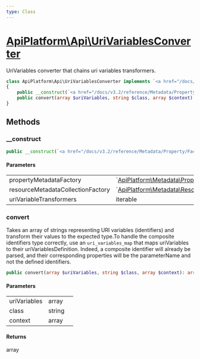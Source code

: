 ```yaml
---
type: Class
---
```


# [ApiPlatform\Api\UriVariablesConverter](/docs/v3.2/reference/Api/UriVariablesConverter)

UriVariables converter that chains uri variables transformers.


```php
class ApiPlatform\Api\UriVariablesConverter implements `<a href="/docs/v3.2/reference/Api/UriVariablesConverterInterface">ApiPlatform\Api\UriVariablesConverterInterface</a>`
{
    public __construct(`<a href="/docs/v3.2/reference/Metadata/Property/Factory/PropertyMetadataFactoryInterface">ApiPlatform\Metadata\Property\Factory\PropertyMetadataFactoryInterface</a>` $propertyMetadataFactory, `<a href="/docs/v3.2/reference/Metadata/Resource/Factory/ResourceMetadataCollectionFactoryInterface">ApiPlatform\Metadata\Resource\Factory\ResourceMetadataCollectionFactoryInterface</a>` $resourceMetadataCollectionFactory, iterable $uriVariableTransformers)
    public convert(array $uriVariables, string $class, array $context): array
}
```
## Methods

### __construct



```php
public __construct(`<a href="/docs/v3.2/reference/Metadata/Property/Factory/PropertyMetadataFactoryInterface">ApiPlatform\Metadata\Property\Factory\PropertyMetadataFactoryInterface</a>` $propertyMetadataFactory, `<a href="/docs/v3.2/reference/Metadata/Resource/Factory/ResourceMetadataCollectionFactoryInterface">ApiPlatform\Metadata\Resource\Factory\ResourceMetadataCollectionFactoryInterface</a>` $resourceMetadataCollectionFactory, iterable $uriVariableTransformers)
```

#### Parameters

<table><tbody>
<tr><td>propertyMetadataFactory</td><td>`<a href="/docs/v3.2/reference/Metadata/Property/Factory/PropertyMetadataFactoryInterface">ApiPlatform\Metadata\Property\Factory\PropertyMetadataFactoryInterface</a>`</td><td></td></tr><tr><td>resourceMetadataCollectionFactory</td><td>`<a href="/docs/v3.2/reference/Metadata/Resource/Factory/ResourceMetadataCollectionFactoryInterface">ApiPlatform\Metadata\Resource\Factory\ResourceMetadataCollectionFactoryInterface</a>`</td><td></td></tr><tr><td>uriVariableTransformers</td><td>iterable</td><td></td></tr>
</tbody>
</table>

### convert

Takes an array of strings representing URI variables (identifiers) and transform their values to the expected type.To handle the composite identifiers type correctly, use an `uri_variables_map` that maps uriVariables to their uriVariablesDefinition.
Indeed, a composite identifier will already be parsed, and their corresponding properties will be the parameterName and not the defined
identifiers.

```php
public convert(array $uriVariables, string $class, array $context): array
```

#### Parameters

<table><tbody>
<tr><td>uriVariables</td><td>array</td><td></td></tr><tr><td>class</td><td>string</td><td></td></tr><tr><td>context</td><td>array</td><td></td></tr>
</tbody>
</table>

#### Returns

array
